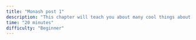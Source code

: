 ```yaml
---
title: "Monash post 1"
description: "This chapter will teach you about many cool things about R and RStudio and help you get start with RStudio."
time: "20 minutes"
difficulty: "Beginner"
---
```

